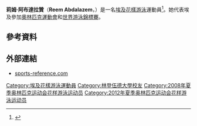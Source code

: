 {{noteTA
|1=zh-hans:花样游泳; zh-hant:花樣游泳; zh-tw:水上芭蕾; zh-hk:韻律泳; zh-mo:韻律泳;
}}
{{Infobox sportsperson
| name           = 莉姆·阿布達拉贊<br />''Reem Abdalazem''
| image          = 
| caption        = 
| birth_name     = 
| fullname       = Reem Wail Abdalazem El-Bossaty
| nickname       = 
| nationality    = 
| residence      = 
| birth_date     = {{birth date and age|1992|11|25|df=yes}}
| birth_place    = {{EGY}}[[吉薩|吉薩]]
| death_date     = 
| death_place    = 
| height         = {{height|m=1.67}}
| weight         = {{weight|kg=60}}
| website        = 
| country        = {{EGY}}
| sport          = [[花樣游泳|花樣游泳]]
| event          = 單人、雙人、團體
| olympics       = 
| show-medals    = yes
| medaltemplates = 
{{MedalSport|女子[[花樣游泳|花樣游泳]]}}
{{MedalCountry|{{EGY}}}}
}}
'''莉姆·阿布達拉贊'''（'''Reem Abdalazem'''，{{bd|1992年|11月25日|catIdx=Abdalazem, Reem}}）是一名[[埃及|埃及]][[花樣游泳|花樣游泳]]運動員<ref>{{cite web |url=http://www.sports-reference.com/olympics/athletes/ab/reem-abdalazem-1.html |title=Reem Abdalazem |publisher=sports-reference.com |date=2016-05-14 |accessdate=2016-05-14 |archive-date=2020-01-14 |archive-url=https://web.archive.org/web/20200114170819/https://www.sports-reference.com/olympics/athletes/ab/reem-abdalazem-1.html |dead-url=no }}</ref>。她代表埃及參加[[奧林匹克運動會|奧林匹克運動會]]和[[世界游泳錦標賽|世界游泳錦標賽]]。

== 參考資料 ==
{{Reflist}}

== 外部連結 ==
* [http://www.sports-reference.com/olympics/athletes/ab/reem-abdalazem-1.html sports-reference.com] {{Wayback|url=http://www.sports-reference.com/olympics/athletes/ab/reem-abdalazem-1.html |date=20200114170819 }}

{{Egypt-stub}}

{{DEFAULTSORT:Abdalazem, Reem}}
[[Category:埃及花樣游泳運動員|Category:埃及花樣游泳運動員]]
[[Category:林登伍德大學校友|Category:林登伍德大學校友]]
[[Category:2008年夏季奥林匹克运动会花样游泳运动员|Category:2008年夏季奥林匹克运动会花样游泳运动员]]
[[Category:2012年夏季奥林匹克运动会花样游泳运动员|Category:2012年夏季奥林匹克运动会花样游泳运动员]]